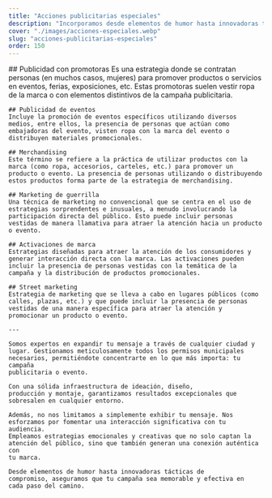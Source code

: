 ```yaml
---
title: "Acciones publicitarias especiales"
description: "Incorporamos desde elementos de humor hasta innovadoras tácticas de participación para aseguramos de que tu campaña destaque y conecte con tu audiencia."
cover: "./images/acciones-especiales.webp"
slug: "acciones-publicitarias-especiales"
order: 150
---
```


<div class="container prose-2xl *:[h2]:font-bold *:[h2]:uppercase *:[h2]:leading-tight *:[h3]:font-bold">
    ## Publicidad con promotoras
    Es una estrategia donde se contratan personas (en muchos casos, mujeres) para promover productos o servicios en eventos, ferias, exposiciones, etc. Estas promotoras suelen vestir ropa de la marca o con elementos distintivos de la campaña publicitaria.
    
    ## Publicidad de eventos
    Incluye la promoción de eventos específicos utilizando diversos medios, entre ellos, la presencia de personas que actúan como embajadoras del evento, visten ropa con la marca del evento o distribuyen materiales promocionales.
    
    ## Merchandising
    Este término se refiere a la práctica de utilizar productos con la marca (como ropa, accesorios, carteles, etc.) para promover un producto o evento. La presencia de personas utilizando o distribuyendo estos productos forma parte de la estrategia de merchandising.
    
    ## Marketing de guerrilla
    Una técnica de marketing no convencional que se centra en el uso de estrategias sorprendentes e inusuales, a menudo involucrando la participación directa del público. Esto puede incluir personas vestidas de manera llamativa para atraer la atención hacia un producto o evento.
    
    ## Activaciones de marca
    Estrategias diseñadas para atraer la atención de los consumidores y generar interacción directa con la marca. Las activaciones pueden incluir la presencia de personas vestidas con la temática de la campaña y la distribución de productos promocionales.
    
    ## Street marketing
    Estrategia de marketing que se lleva a cabo en lugares públicos (como calles, plazas, etc.) y que puede incluir la presencia de personas vestidas de una manera específica para atraer la atención y promocionar un producto o evento.
    
    ---
    
    Somos expertos en expandir tu mensaje a través de cualquier ciudad y
    lugar. Gestionamos meticulosamente todos los permisos municipales
    necesarios, permitiéndote concentrarte en lo que más importa: tu campaña
    publicitaria o evento.
    
    Con una sólida infraestructura de ideación, diseño,
    producción y montaje, garantizamos resultados excepcionales que
    sobresalen en cualquier entorno.
    
    Además, no nos limitamos a simplemente exhibir tu mensaje. Nos
    esforzamos por fomentar una interacción significativa con tu audiencia.
    Empleamos estrategias emocionales y creativas que no solo captan la
    atención del público, sino que también generan una conexión auténtica con
    tu marca.
    
    Desde elementos de humor hasta innovadoras tácticas de
    compromiso, aseguramos que tu campaña sea memorable y efectiva en
    cada paso del camino.
</div>
